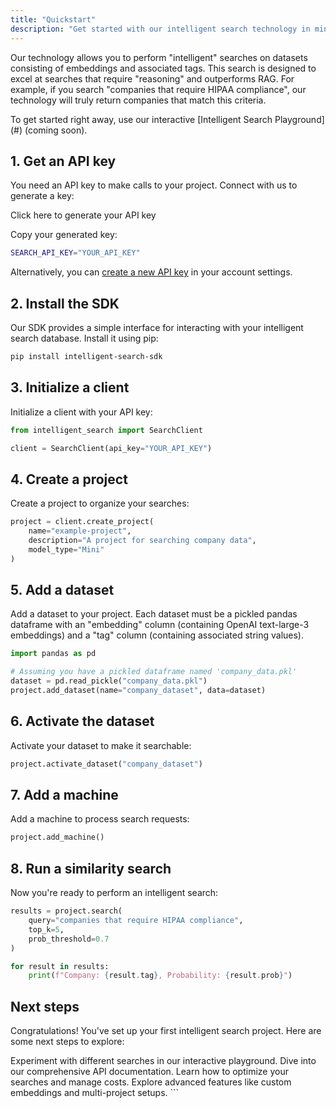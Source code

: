 ```yaml
---
title: "Quickstart"
description: "Get started with our intelligent search technology in minutes"
---
```


Our technology allows you to perform "intelligent" searches on datasets consisting of embeddings and associated tags. This search is designed to excel at searches that require "reasoning" and outperforms RAG. For example, if you search "companies that require HIPAA compliance", our technology will truly return companies that match this criteria.

<Note>
  To get started right away, use our interactive [Intelligent Search Playground](#) (coming soon).
</Note>

## 1. Get an API key

You need an API key to make calls to your project. Connect with us to generate a key:

<Card title="Generate API Key" icon="key" href="#">
  Click here to generate your API key
</Card>

Copy your generated key:

```bash
SEARCH_API_KEY="YOUR_API_KEY"
```

Alternatively, you can [create a new API key](#) in your account settings.

## 2. Install the SDK

Our SDK provides a simple interface for interacting with your intelligent search database. Install it using pip:

```bash
pip install intelligent-search-sdk
```

## 3. Initialize a client

Initialize a client with your API key:

```python
from intelligent_search import SearchClient

client = SearchClient(api_key="YOUR_API_KEY")
```

## 4. Create a project

Create a project to organize your searches:

```python
project = client.create_project(
    name="example-project",
    description="A project for searching company data",
    model_type="Mini"
)
```

## 5. Add a dataset

Add a dataset to your project. Each dataset must be a pickled pandas dataframe with an "embedding" column (containing OpenAI text-large-3 embeddings) and a "tag" column (containing associated string values).

```python
import pandas as pd

# Assuming you have a pickled dataframe named 'company_data.pkl'
dataset = pd.read_pickle("company_data.pkl")
project.add_dataset(name="company_dataset", data=dataset)
```

## 6. Activate the dataset

Activate your dataset to make it searchable:

```python
project.activate_dataset("company_dataset")
```

## 7. Add a machine

Add a machine to process search requests:

```python
project.add_machine()
```

## 8. Run a similarity search

Now you're ready to perform an intelligent search:

```python
results = project.search(
    query="companies that require HIPAA compliance",
    top_k=5,
    prob_threshold=0.7
)

for result in results:
    print(f"Company: {result.tag}, Probability: {result.prob}")
```

## Next steps

Congratulations! You've set up your first intelligent search project. Here are some next steps to explore:

<CardGroup cols={2}>
  <Card title="Explore the Playground" icon="gamepad-modern" href="#">
    Experiment with different searches in our interactive playground.
  </Card>
  <Card title="API Reference" icon="book-open-cover" href="#">
    Dive into our comprehensive API documentation.
  </Card>
  <Card title="Best Practices" icon="stars" href="#">
    Learn how to optimize your searches and manage costs.
  </Card>
  <Card title="Advanced Topics" icon="graduation-cap" href="#">
    Explore advanced features like custom embeddings and multi-project setups.
  </Card>
</CardGroup>
```

